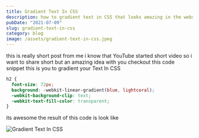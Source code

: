 ```yaml
---
title: Gradient Text In CSS
description: how to gradient text in CSS that looks amazing in the website
pubDate: "2021-07-09"
slug: gradient-text-in-css
category: blog
image: /assets/gradient-text-in-css.jpeg
---
```



this is really short post from me i know that YouTube started short video so i want to share short but an amazing idea with you checkout this code snippet this is you to gradient your Text In CSS

```css
h2 {
  font-size: 72px;
  background: -webkit-linear-gradient(blue, lightcoral);
  -webkit-background-clip: text;
  -webkit-text-fill-color: transparent;
}
```

its awesome the result of this code is look like

![Gradient Text In CSS](/assets/HumUxTx1H.png)
